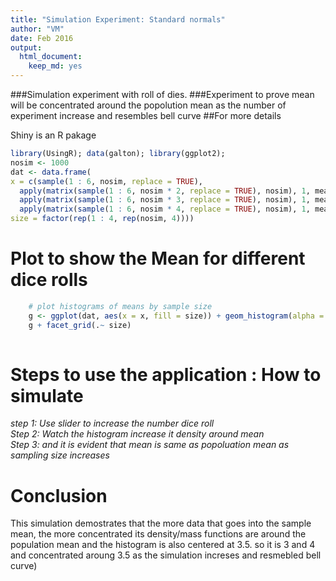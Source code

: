 ```yaml
---
title: "Simulation Experiment: Standard normals"
author: "VM"
date: Feb 2016
output: 
  html_document: 
    keep_md: yes
---
```



###Simulation experiment with roll of dies.
###Experiment to prove mean will be concentrated around the popolution mean as the number of experiment increase and resembles bell curve
##For more details 

Shiny is an R pakage 


```r
library(UsingR); data(galton); library(ggplot2); 
nosim <- 1000
dat <- data.frame(
x = c(sample(1 : 6, nosim, replace = TRUE),
  apply(matrix(sample(1 : 6, nosim * 2, replace = TRUE), nosim), 1, mean),
  apply(matrix(sample(1 : 6, nosim * 3, replace = TRUE), nosim), 1, mean),
  apply(matrix(sample(1 : 6, nosim * 4, replace = TRUE), nosim), 1, mean)),
size = factor(rep(1 : 4, rep(nosim, 4))))

```

Plot to show the Mean for different dice rolls
========================================================

```r
    # plot histograms of means by sample size
    g <- ggplot(dat, aes(x = x, fill = size)) + geom_histogram(alpha = .20, binwidth=.25, colour = "black")
    g + facet_grid(.~ size)
    
```

Steps to use the application : How to simulate
========================================================
*step 1: Use slider to increase the number dice roll*  
*Step 2: Watch the histogram increase it density around mean*  
*Step 3: and it is evident that mean is same as popoluation mean as sampling size increases*
      
Conclusion
========================================================
This simulation demostrates that the more data that goes into the sample mean, 
the more concentrated its density/mass functions are around the population mean and
the histogram is also centered at 3.5. so it is 3 and 4 and concentrated aroung 3.5 as the simulation increses and resmebled bell curve)

